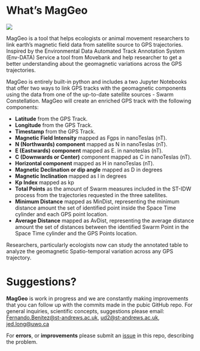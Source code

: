 # What's MagGeo {.unnumbered}

<img src="/images/GitHubImage2.png"/>

MagGeo is a tool that helps ecologists or animal movement researchers to link earth's magnetic field data from satellite source to GPS trajectories. Inspired by the Environmental Data Automated Track Annotation System (Env-DATA) Service a tool from Movebank and help researcher to get a better understanding about the geomagnetic variations across the GPS trajectories.

MagGeo is entirely built-in python and includes a two Jupyter Notebooks that offer two ways to link GPS tracks with the geomagnetic components using the data from one of the up-to-date satellite sources - Swarm Constellation. MagGeo will create an enriched GPS track with the following components:

-   **Latitude** from the GPS Track.
-   **Longitude** from the GPS Track.
-   **Timestamp** from the GPS Track.
-   **Magnetic Field Intensity** mapped as Fgps in nanoTeslas (nT).
-   **N (Northwards) component** mapped as N in nanoTeslas (nT).
-   **E (Eastwards) component** mapped as E. in nanoteslas (nT).
-   **C (Downwards or Center)** component mapped as C in nanoTeslas (nT).
-   **Horizontal component** mapped as H in nanoTeslas (nT).
-   **Magnetic Declination or dip angle** mapped as D in degrees
-   **Magnetic Inclination** mapped as I in degrees
-   **Kp Index** mapped as kp
-   **Total Points** as the amount of Swarm measures included in the ST-IDW process from the trajectories requested in the three satellites.
-   **Minimum Distance** mapped as MinDist, representing the minimum distance amount the set of identified point inside the Space Time cylinder and each GPS point location.
-   **Average Distance** mapped as AvDist, representing the average distance amount the set of distances between the identified Swarm Point in the Space Time cylinder and the GPS Points location.

Researchers, particularly ecologists now can study the annotated table to analyze the geomagnetic Spatio-temporal variation across any GPS trajectory.

# Suggestions?

**MagGeo** is work in progress and we are constantly making improvements that you can follow up with the commits made in the pubic GitHub repo. For general inquiries, scientific concepts, suggestions please email: [Fernando.Benitez\@st-andrews.ac.uk](mailto:Fernando.Benitez@st-andrews.ac.uk), [ud2\@st-andrews.ac.uk](mailto:ud2@st-andrews.ac.uk), [jed.long\@uwo.ca](mailto:jed.long@uwo.ca)

For **errors**, or **improvements** please submit an [issue](https://github.com/MagGeo/MagGeo/issues) in this repo, describing the problem.